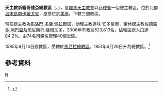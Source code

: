 {{Infobox Roman Catholic diocese
|Roman Catholic Diocese of = 天主教新塞哥维亞總教區
|Latin name of diocese = Archidioecesis Davaensis 
|image = [[File:Vigan_cathedral_1.jpg|250px]]
|caption = 聖保祿座堂
|location = [[菲律賓|菲律賓]]
|territory = 
|population = 523,813
|rite = [[罗马礼|罗马礼]]
|patron = [[聖保祿|聖保祿]]
|province = 
|established = 1966年
|cathedral = [[聖保祿主教座堂_(維干)|聖保祿座堂]]
|co-cathedral =
|leadership = 總主教
|website = 
|pope = 
|patriarch= 
|metropolitan = [[馬洛門·多薩·佩拉爾塔|馬洛門·多薩·佩拉爾塔]] 
|ordinary = 
|coadjutor archbishop = 達味‧安多尼奧
|coadjutor bishop =
|auxiliary = 
|emeritus = [[埃德蒙多·阿巴亞|埃德蒙多·阿巴亞]]<br/>恩尼斯托·薩爾加多
}}

'''天主教新塞哥维亞總教區'''（{{lang-la|Archidioecesis Novae Segobiae}}、{{lang-tl|Arkidiocesis ti Nueva Segovia}}），是[[羅馬天主教會|羅馬天主教會]]以[[菲律賓|菲律賓]]一個總主教區，位於北部[[呂宋島|呂宋島]][[南伊羅戈省|南伊羅戈省]]，座堂位於[[美岸|美岸]]。下轄三個教區。

現任總主教為[[馬洛門·多薩·佩拉爾塔|馬洛門·多薩·佩拉爾塔]]，助理主教達味‧安多尼奧，榮休總主教[[埃德蒙多·阿巴亞|埃德蒙多·阿巴亞]]及恩尼斯托·薩爾加多。2006年有教友523,813名，佔轄區總人口達84.2%。由74名司鐸名管理40個堂區。

1595年8月14日設教區，受轄於[[天主教馬尼拉總教區|馬尼拉總教區]]。1951年6月29日升為總教區。<ref name="">{{cite journal
|journal=[[宗座公報|宗座公報]]
|publisher=梵蒂岡出版社
|date=1952年
|volume=44
|title=E TRIPARTITO DIOECESIS CACERENSIS TERRITORIO DUAE NOVAE DIOECESES ERIGUNTUR, LEGASPIENSIS ET SORSOGONENS1S NOMINE; QUATUOR INSUPER PROVINCIAE ECCLESIASTICAE IN INSULIS PHILIPPINIS CONSTITUUNTUR
|page=163
|url=http://www.vatican.va/archive/aas/documents/AAS%2044%20%5B1952%5D%20-%20ocr.pdf
|access-date=2012-03-03
|archive-date=2020-02-03
|archive-url=https://web.archive.org/web/20200203063447/http://www.vatican.va/archive/aas/documents/AAS%2044%20%5B1952%5D%20-%20ocr.pdf
|dead-url=no
}}</ref>

==參考資料==
{{reflist}}

{{菲律賓天主教教區}}
[[Category:菲律賓天主教教區|N]]